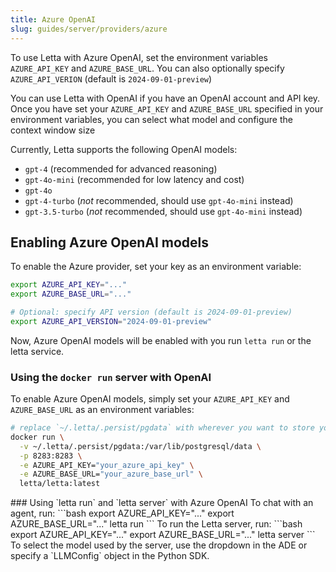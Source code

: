 ```yaml
---
title: Azure OpenAI
slug: guides/server/providers/azure
---
```



<Tip> To use Letta with Azure OpenAI, set the environment variables `AZURE_API_KEY` and `AZURE_BASE_URL`. You can also optionally specify `AZURE_API_VERION` (default is `2024-09-01-preview`) </Tip>

You can use Letta with OpenAI if you have an OpenAI account and API key. Once you have set your `AZURE_API_KEY` and `AZURE_BASE_URL` specified in your environment variables, you can select what model and configure the context window size

Currently, Letta supports the following OpenAI models:
- `gpt-4` (recommended for advanced reasoning)
- `gpt-4o-mini` (recommended for low latency and cost)
- `gpt-4o`
- `gpt-4-turbo` (*not* recommended, should use `gpt-4o-mini` instead)
- `gpt-3.5-turbo` (*not* recommended, should use `gpt-4o-mini` instead)


## Enabling Azure OpenAI models
To enable the Azure provider, set your key as an environment variable:
```bash
export AZURE_API_KEY="..."
export AZURE_BASE_URL="..."

# Optional: specify API version (default is 2024-09-01-preview)
export AZURE_API_VERSION="2024-09-01-preview"
```
Now, Azure OpenAI models will be enabled with you run `letta run` or the letta service.

### Using the `docker run` server with OpenAI
To enable Azure OpenAI models, simply set your `AZURE_API_KEY` and `AZURE_BASE_URL` as an environment variables:
```bash
# replace `~/.letta/.persist/pgdata` with wherever you want to store your agent data
docker run \
  -v ~/.letta/.persist/pgdata:/var/lib/postgresql/data \
  -p 8283:8283 \
  -e AZURE_API_KEY="your_azure_api_key" \
  -e AZURE_BASE_URL="your_azure_base_url" \
  letta/letta:latest
```

<Accordion icon="square-terminal" title="CLI (pypi only)">
### Using `letta run` and `letta server` with Azure OpenAI
To chat with an agent, run:
```bash
export AZURE_API_KEY="..."
export AZURE_BASE_URL="..."
letta run
```
To run the Letta server, run:
```bash
export AZURE_API_KEY="..."
export AZURE_BASE_URL="..."
letta server
```
To select the model used by the server, use the dropdown in the ADE or specify a `LLMConfig` object in the Python SDK.
</Accordion>
